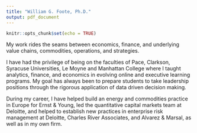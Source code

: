 ---
title: "William G. Foote, Ph.D."
output: pdf_document
---

```{r setup, include=FALSE}
knitr::opts_chunk$set(echo = TRUE)
```


My work rides the seams between economics, finance, and underlying value chains, commodities, operations, and strategies. 

I have had the privilege of being on the faculties of Pace, Clarkson, Syracuse Universities, Le Moyne and Manhattan College where I taught analytics, finance, and economics in evolving online and executive learning programs. My goal has always been to prepare students to take leadership positions through the rigorous application of data driven decision making.

During my career, I have helped build an energy and commodities practice in Europe for Ernst & Young, led the quantitative capital markets team at Deloitte, and helped to establish new practices in enterprise risk management at Deloitte, Charles River Associates, and Alvarez & Marsal, as well as in my own firm.
